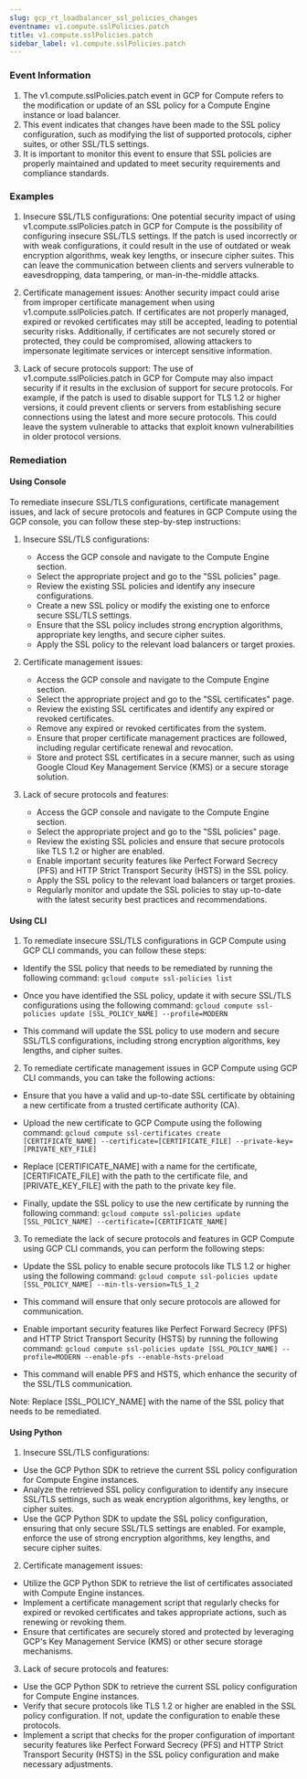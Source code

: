 ```yaml
--- 
slug: gcp_rt_loadbalancer_ssl_policies_changes
eventname: v1.compute.sslPolicies.patch
title: v1.compute.sslPolicies.patch
sidebar_label: v1.compute.sslPolicies.patch
---
```

                       
### Event Information

1. The v1.compute.sslPolicies.patch event in GCP for Compute refers to the modification or update of an SSL policy for a Compute Engine instance or load balancer.
2. This event indicates that changes have been made to the SSL policy configuration, such as modifying the list of supported protocols, cipher suites, or other SSL/TLS settings.
3. It is important to monitor this event to ensure that SSL policies are properly maintained and updated to meet security requirements and compliance standards.


### Examples

1. Insecure SSL/TLS configurations: One potential security impact of using v1.compute.sslPolicies.patch in GCP for Compute is the possibility of configuring insecure SSL/TLS settings. If the patch is used incorrectly or with weak configurations, it could result in the use of outdated or weak encryption algorithms, weak key lengths, or insecure cipher suites. This can leave the communication between clients and servers vulnerable to eavesdropping, data tampering, or man-in-the-middle attacks.

2. Certificate management issues: Another security impact could arise from improper certificate management when using v1.compute.sslPolicies.patch. If certificates are not properly managed, expired or revoked certificates may still be accepted, leading to potential security risks. Additionally, if certificates are not securely stored or protected, they could be compromised, allowing attackers to impersonate legitimate services or intercept sensitive information.

3. Lack of secure protocols support: The use of v1.compute.sslPolicies.patch in GCP for Compute may also impact security if it results in the exclusion of support for secure protocols. For example, if the patch is used to disable support for TLS 1.2 or higher versions, it could prevent clients or servers from establishing secure connections using the latest and more secure protocols. This could leave the system vulnerable to attacks that exploit known vulnerabilities in older protocol versions.

### Remediation

#### Using Console

To remediate insecure SSL/TLS configurations, certificate management issues, and lack of secure protocols and features in GCP Compute using the GCP console, you can follow these step-by-step instructions:

1. Insecure SSL/TLS configurations:
   - Access the GCP console and navigate to the Compute Engine section.
   - Select the appropriate project and go to the "SSL policies" page.
   - Review the existing SSL policies and identify any insecure configurations.
   - Create a new SSL policy or modify the existing one to enforce secure SSL/TLS settings.
   - Ensure that the SSL policy includes strong encryption algorithms, appropriate key lengths, and secure cipher suites.
   - Apply the SSL policy to the relevant load balancers or target proxies.

2. Certificate management issues:
   - Access the GCP console and navigate to the Compute Engine section.
   - Select the appropriate project and go to the "SSL certificates" page.
   - Review the existing SSL certificates and identify any expired or revoked certificates.
   - Remove any expired or revoked certificates from the system.
   - Ensure that proper certificate management practices are followed, including regular certificate renewal and revocation.
   - Store and protect SSL certificates in a secure manner, such as using Google Cloud Key Management Service (KMS) or a secure storage solution.

3. Lack of secure protocols and features:
   - Access the GCP console and navigate to the Compute Engine section.
   - Select the appropriate project and go to the "SSL policies" page.
   - Review the existing SSL policies and ensure that secure protocols like TLS 1.2 or higher are enabled.
   - Enable important security features like Perfect Forward Secrecy (PFS) and HTTP Strict Transport Security (HSTS) in the SSL policy.
   - Apply the SSL policy to the relevant load balancers or target proxies.
   - Regularly monitor and update the SSL policies to stay up-to-date with the latest security best practices and recommendations.

#### Using CLI

1. To remediate insecure SSL/TLS configurations in GCP Compute using GCP CLI commands, you can follow these steps:

- Identify the SSL policy that needs to be remediated by running the following command:
  `gcloud compute ssl-policies list`

- Once you have identified the SSL policy, update it with secure SSL/TLS configurations using the following command:
  `gcloud compute ssl-policies update [SSL_POLICY_NAME] --profile=MODERN`

- This command will update the SSL policy to use modern and secure SSL/TLS configurations, including strong encryption algorithms, key lengths, and cipher suites.

2. To remediate certificate management issues in GCP Compute using GCP CLI commands, you can take the following actions:

- Ensure that you have a valid and up-to-date SSL certificate by obtaining a new certificate from a trusted certificate authority (CA).

- Upload the new certificate to GCP Compute using the following command:
  `gcloud compute ssl-certificates create [CERTIFICATE_NAME] --certificate=[CERTIFICATE_FILE] --private-key=[PRIVATE_KEY_FILE]`

- Replace [CERTIFICATE_NAME] with a name for the certificate, [CERTIFICATE_FILE] with the path to the certificate file, and [PRIVATE_KEY_FILE] with the path to the private key file.

- Finally, update the SSL policy to use the new certificate by running the following command:
  `gcloud compute ssl-policies update [SSL_POLICY_NAME] --certificate=[CERTIFICATE_NAME]`

3. To remediate the lack of secure protocols and features in GCP Compute using GCP CLI commands, you can perform the following steps:

- Update the SSL policy to enable secure protocols like TLS 1.2 or higher using the following command:
  `gcloud compute ssl-policies update [SSL_POLICY_NAME] --min-tls-version=TLS_1_2`

- This command will ensure that only secure protocols are allowed for communication.

- Enable important security features like Perfect Forward Secrecy (PFS) and HTTP Strict Transport Security (HSTS) by running the following command:
  `gcloud compute ssl-policies update [SSL_POLICY_NAME] --profile=MODERN --enable-pfs --enable-hsts-preload`

- This command will enable PFS and HSTS, which enhance the security of the SSL/TLS communication.

Note: Replace [SSL_POLICY_NAME] with the name of the SSL policy that needs to be remediated.

#### Using Python

1. Insecure SSL/TLS configurations:
- Use the GCP Python SDK to retrieve the current SSL policy configuration for Compute Engine instances.
- Analyze the retrieved SSL policy configuration to identify any insecure SSL/TLS settings, such as weak encryption algorithms, key lengths, or cipher suites.
- Use the GCP Python SDK to update the SSL policy configuration, ensuring that only secure SSL/TLS settings are enabled. For example, enforce the use of strong encryption algorithms, key lengths, and secure cipher suites.

2. Certificate management issues:
- Utilize the GCP Python SDK to retrieve the list of certificates associated with Compute Engine instances.
- Implement a certificate management script that regularly checks for expired or revoked certificates and takes appropriate actions, such as renewing or revoking them.
- Ensure that certificates are securely stored and protected by leveraging GCP's Key Management Service (KMS) or other secure storage mechanisms.

3. Lack of secure protocols and features:
- Use the GCP Python SDK to retrieve the current SSL policy configuration for Compute Engine instances.
- Verify that secure protocols like TLS 1.2 or higher are enabled in the SSL policy configuration. If not, update the configuration to enable these protocols.
- Implement a script that checks for the proper configuration of important security features like Perfect Forward Secrecy (PFS) and HTTP Strict Transport Security (HSTS) in the SSL policy configuration and make necessary adjustments.


 